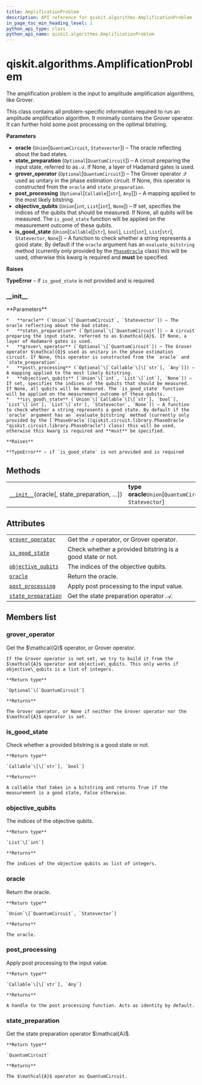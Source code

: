 ```yaml
---
title: AmplificationProblem
description: API reference for qiskit.algorithms.AmplificationProblem
in_page_toc_min_heading_level: 1
python_api_type: class
python_api_name: qiskit.algorithms.AmplificationProblem
---
```


# qiskit.algorithms.AmplificationProblem

<Class id="qiskit.algorithms.AmplificationProblem" isDedicatedPage={true} github="https://github.com/qiskit/qiskit/tree/stable/0.18/qiskit/algorithms/amplitude_amplifiers/amplification_problem.py" signature="AmplificationProblem(oracle, state_preparation=None, grover_operator=None, post_processing=None, objective_qubits=None, is_good_state=None)" modifiers="class">
  The amplification problem is the input to amplitude amplification algorithms, like Grover.

  This class contains all problem-specific information required to run an amplitude amplification algorithm. It minimally contains the Grover operator. It can further hold some post processing on the optimal bitstring.

  **Parameters**

  *   **oracle** (`Union`\[`QuantumCircuit`, `Statevector`]) – The oracle reflecting about the bad states.
  *   **state\_preparation** (`Optional`\[`QuantumCircuit`]) – A circuit preparing the input state, referred to as $\mathcal{A}$. If None, a layer of Hadamard gates is used.
  *   **grover\_operator** (`Optional`\[`QuantumCircuit`]) – The Grover operator $\mathcal{Q}$ used as unitary in the phase estimation circuit. If None, this operator is constructed from the `oracle` and `state_preparation`.
  *   **post\_processing** (`Optional`\[`Callable`\[\[`str`], `Any`]]) – A mapping applied to the most likely bitstring.
  *   **objective\_qubits** (`Union`\[`int`, `List`\[`int`], `None`]) – If set, specifies the indices of the qubits that should be measured. If None, all qubits will be measured. The `is_good_state` function will be applied on the measurement outcome of these qubits.
  *   **is\_good\_state** (`Union`\[`Callable`\[\[`str`], `bool`], `List`\[`int`], `List`\[`str`], `Statevector`, `None`]) – A function to check whether a string represents a good state. By default if the `oracle` argument has an `evaluate_bitstring` method (currently only provided by the [`PhaseOracle`](qiskit.circuit.library.PhaseOracle "qiskit.circuit.library.PhaseOracle") class) this will be used, otherwise this kwarg is required and **must** be specified.

  **Raises**

  **TypeError** – if `is_good_state` is not provided and is required

  ### \_\_init\_\_

  <Function id="qiskit.algorithms.AmplificationProblem.__init__" signature="__init__(oracle, state_preparation=None, grover_operator=None, post_processing=None, objective_qubits=None, is_good_state=None)">
    **Parameters**

    *   **oracle** (`Union`\[`QuantumCircuit`, `Statevector`]) – The oracle reflecting about the bad states.
    *   **state\_preparation** (`Optional`\[`QuantumCircuit`]) – A circuit preparing the input state, referred to as $\mathcal{A}$. If None, a layer of Hadamard gates is used.
    *   **grover\_operator** (`Optional`\[`QuantumCircuit`]) – The Grover operator $\mathcal{Q}$ used as unitary in the phase estimation circuit. If None, this operator is constructed from the `oracle` and `state_preparation`.
    *   **post\_processing** (`Optional`\[`Callable`\[\[`str`], `Any`]]) – A mapping applied to the most likely bitstring.
    *   **objective\_qubits** (`Union`\[`int`, `List`\[`int`], `None`]) – If set, specifies the indices of the qubits that should be measured. If None, all qubits will be measured. The `is_good_state` function will be applied on the measurement outcome of these qubits.
    *   **is\_good\_state** (`Union`\[`Callable`\[\[`str`], `bool`], `List`\[`int`], `List`\[`str`], `Statevector`, `None`]) – A function to check whether a string represents a good state. By default if the `oracle` argument has an `evaluate_bitstring` method (currently only provided by the [`PhaseOracle`](qiskit.circuit.library.PhaseOracle "qiskit.circuit.library.PhaseOracle") class) this will be used, otherwise this kwarg is required and **must** be specified.

    **Raises**

    **TypeError** – if `is_good_state` is not provided and is required
  </Function>

  ## Methods

  |                                                                                                                                                    |                                                          |
  | -------------------------------------------------------------------------------------------------------------------------------------------------- | -------------------------------------------------------- |
  | [`__init__`](#qiskit.algorithms.AmplificationProblem.__init__ "qiskit.algorithms.AmplificationProblem.__init__")(oracle\[, state\_preparation, …]) | **type oracle**`Union`\[`QuantumCircuit`, `Statevector`] |

  ## Attributes

  |                                                                                                                                             |                                                            |
  | ------------------------------------------------------------------------------------------------------------------------------------------- | ---------------------------------------------------------- |
  | [`grover_operator`](#qiskit.algorithms.AmplificationProblem.grover_operator "qiskit.algorithms.AmplificationProblem.grover_operator")       | Get the $\mathcal{Q}$ operator, or Grover operator.        |
  | [`is_good_state`](#qiskit.algorithms.AmplificationProblem.is_good_state "qiskit.algorithms.AmplificationProblem.is_good_state")             | Check whether a provided bitstring is a good state or not. |
  | [`objective_qubits`](#qiskit.algorithms.AmplificationProblem.objective_qubits "qiskit.algorithms.AmplificationProblem.objective_qubits")    | The indices of the objective qubits.                       |
  | [`oracle`](#qiskit.algorithms.AmplificationProblem.oracle "qiskit.algorithms.AmplificationProblem.oracle")                                  | Return the oracle.                                         |
  | [`post_processing`](#qiskit.algorithms.AmplificationProblem.post_processing "qiskit.algorithms.AmplificationProblem.post_processing")       | Apply post processing to the input value.                  |
  | [`state_preparation`](#qiskit.algorithms.AmplificationProblem.state_preparation "qiskit.algorithms.AmplificationProblem.state_preparation") | Get the state preparation operator $\mathcal{A}$.          |

  ## Members list

  ### grover\_operator

  <Attribute id="qiskit.algorithms.AmplificationProblem.grover_operator">
    Get the $\mathcal{Q}$ operator, or Grover operator.

    If the Grover operator is not set, we try to build it from the $\mathcal{A}$ operator and objective\_qubits. This only works if objective\_qubits is a list of integers.

    **Return type**

    `Optional`\[`QuantumCircuit`]

    **Returns**

    The Grover operator, or None if neither the Grover operator nor the $\mathcal{A}$ operator is set.
  </Attribute>

  ### is\_good\_state

  <Attribute id="qiskit.algorithms.AmplificationProblem.is_good_state">
    Check whether a provided bitstring is a good state or not.

    **Return type**

    `Callable`\[\[`str`], `bool`]

    **Returns**

    A callable that takes in a bitstring and returns True if the measurement is a good state, False otherwise.
  </Attribute>

  ### objective\_qubits

  <Attribute id="qiskit.algorithms.AmplificationProblem.objective_qubits">
    The indices of the objective qubits.

    **Return type**

    `List`\[`int`]

    **Returns**

    The indices of the objective qubits as list of integers.
  </Attribute>

  ### oracle

  <Attribute id="qiskit.algorithms.AmplificationProblem.oracle">
    Return the oracle.

    **Return type**

    `Union`\[`QuantumCircuit`, `Statevector`]

    **Returns**

    The oracle.
  </Attribute>

  ### post\_processing

  <Attribute id="qiskit.algorithms.AmplificationProblem.post_processing">
    Apply post processing to the input value.

    **Return type**

    `Callable`\[\[`str`], `Any`]

    **Returns**

    A handle to the post processing function. Acts as identity by default.
  </Attribute>

  ### state\_preparation

  <Attribute id="qiskit.algorithms.AmplificationProblem.state_preparation">
    Get the state preparation operator $\mathcal{A}$.

    **Return type**

    `QuantumCircuit`

    **Returns**

    The $\mathcal{A}$ operator as QuantumCircuit.
  </Attribute>
</Class>

